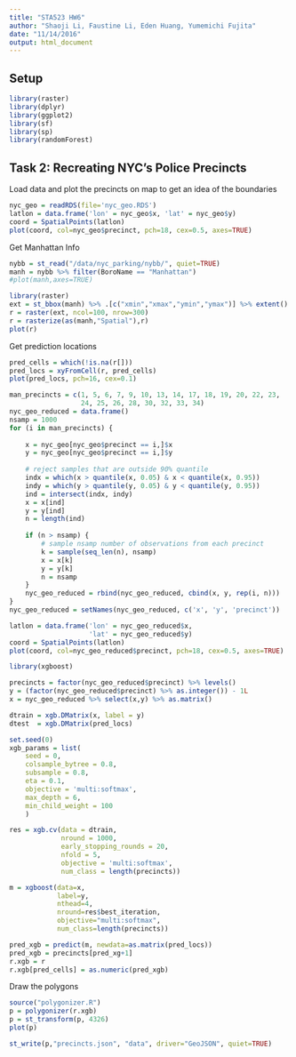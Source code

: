 ```yaml
---
title: "STA523 HW6"
author: "Shaoji Li, Faustine Li, Eden Huang, Yumemichi Fujita"
date: "11/14/2016"
output: html_document
---
```


## Setup

```r
library(raster)
library(dplyr)
library(ggplot2)
library(sf)
library(sp)
library(randomForest)
```

## Task 2: Recreating NYC’s Police Precincts

Load data and plot the precincts on map to get an idea of the boundaries
```r
nyc_geo = readRDS(file='nyc_geo.RDS')
latlon = data.frame('lon' = nyc_geo$x, 'lat' = nyc_geo$y)
coord = SpatialPoints(latlon)
plot(coord, col=nyc_geo$precinct, pch=18, cex=0.5, axes=TRUE)
```

Get Manhattan Info

```r
nybb = st_read("/data/nyc_parking/nybb/", quiet=TRUE)
manh = nybb %>% filter(BoroName == "Manhattan")
#plot(manh,axes=TRUE)

library(raster)
ext = st_bbox(manh) %>% .[c("xmin","xmax","ymin","ymax")] %>% extent()
r = raster(ext, ncol=100, nrow=300)
r = rasterize(as(manh,"Spatial"),r)
plot(r)
```

Get prediction locations

```r
pred_cells = which(!is.na(r[]))
pred_locs = xyFromCell(r, pred_cells)
plot(pred_locs, pch=16, cex=0.1)
```

```r
man_precincts = c(1, 5, 6, 7, 9, 10, 13, 14, 17, 18, 19, 20, 22, 23,
                  24, 25, 26, 28, 30, 32, 33, 34)
nyc_geo_reduced = data.frame()
nsamp = 1000
for (i in man_precincts) {
    
    x = nyc_geo[nyc_geo$precinct == i,]$x
    y = nyc_geo[nyc_geo$precinct == i,]$y
    
    # reject samples that are outside 90% quantile
    indx = which(x > quantile(x, 0.05) & x < quantile(x, 0.95))
    indy = which(y > quantile(y, 0.05) & y < quantile(y, 0.95))
    ind = intersect(indx, indy)
    x = x[ind]
    y = y[ind]
    n = length(ind)
    
    if (n > nsamp) {
        # sample nsamp number of observations from each precinct
        k = sample(seq_len(n), nsamp)
        x = x[k]
        y = y[k]
        n = nsamp
    }
    nyc_geo_reduced = rbind(nyc_geo_reduced, cbind(x, y, rep(i, n)))
}
nyc_geo_reduced = setNames(nyc_geo_reduced, c('x', 'y', 'precinct'))
```

```r
latlon = data.frame('lon' = nyc_geo_reduced$x, 
                    'lat' = nyc_geo_reduced$y)
coord = SpatialPoints(latlon)
plot(coord, col=nyc_geo_reduced$precinct, pch=18, cex=0.5, axes=TRUE)
```

```r
library(xgboost)

precincts = factor(nyc_geo_reduced$precinct) %>% levels()
y = (factor(nyc_geo_reduced$precinct) %>% as.integer()) - 1L
x = nyc_geo_reduced %>% select(x,y) %>% as.matrix()

dtrain = xgb.DMatrix(x, label = y)
dtest  = xgb.DMatrix(pred_locs)

set.seed(0)
xgb_params = list(
    seed = 0,
    colsample_bytree = 0.8,
    subsample = 0.8,
    eta = 0.1,
    objective = 'multi:softmax',
    max_depth = 6,
    min_child_weight = 100
    )

res = xgb.cv(data = dtrain,
             nround = 1000,
             early_stopping_rounds = 20,
             nfold = 5,
             objective = 'multi:softmax',
             num_class = length(precincts))

m = xgboost(data=x, 
            label=y, 
            nthead=4, 
            nround=res$best_iteration, 
            objective="multi:softmax", 
            num_class=length(precincts))

pred_xgb = predict(m, newdata=as.matrix(pred_locs))
pred_xgb = precincts[pred_xg+1]
r.xgb = r
r.xgb[pred_cells] = as.numeric(pred_xgb)
```

Draw the polygons

```r
source("polygonizer.R")
p = polygonizer(r.xgb)
p = st_transform(p, 4326)
plot(p)

st_write(p,"precincts.json", "data", driver="GeoJSON", quiet=TRUE)
```

